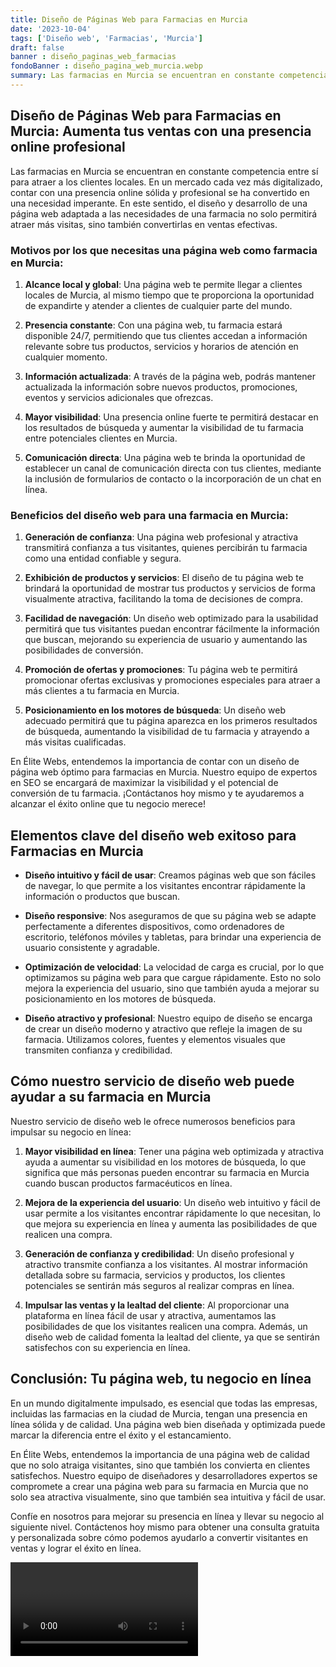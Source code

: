 ```yaml
---
title: Diseño de Páginas Web para Farmacias en Murcia
date: '2023-10-04'
tags: ['Diseño web', 'Farmacias', 'Murcia']
draft: false
banner : diseño_paginas_web_farmacias
fondoBanner : diseño_pagina_web_murcia.webp
summary: Las farmacias en Murcia se encuentran en constante competencia entre sí para atraer a los clientes locales. En un mercado cada vez más digitalizado, contar con una presencia online sólida y profesional se ha convertido en una necesidad imperante. En este sentido, el diseño y desarrollo de una página web adaptada a las necesidades de una farmacia no solo permitirá atraer más visitas, sino también convertirlas en ventas efectivas.
---
```


## Diseño de Páginas Web para Farmacias en Murcia: Aumenta tus ventas con una presencia online profesional

Las farmacias en Murcia se encuentran en constante competencia entre sí para atraer a los clientes locales. En un mercado cada vez más digitalizado, contar con una presencia online sólida y profesional se ha convertido en una necesidad imperante. En este sentido, el diseño y desarrollo de una página web adaptada a las necesidades de una farmacia no solo permitirá atraer más visitas, sino también convertirlas en ventas efectivas.

### Motivos por los que necesitas una página web como farmacia en Murcia:

1. **Alcance local y global**: Una página web te permite llegar a clientes locales de Murcia, al mismo tiempo que te proporciona la oportunidad de expandirte y atender a clientes de cualquier parte del mundo.

2. **Presencia constante**: Con una página web, tu farmacia estará disponible 24/7, permitiendo que tus clientes accedan a información relevante sobre tus productos, servicios y horarios de atención en cualquier momento.

3. **Información actualizada**: A través de la página web, podrás mantener actualizada la información sobre nuevos productos, promociones, eventos y servicios adicionales que ofrezcas.

4. **Mayor visibilidad**: Una presencia online fuerte te permitirá destacar en los resultados de búsqueda y aumentar la visibilidad de tu farmacia entre potenciales clientes en Murcia.

5. **Comunicación directa**: Una página web te brinda la oportunidad de establecer un canal de comunicación directa con tus clientes, mediante la inclusión de formularios de contacto o la incorporación de un chat en línea.

### Beneficios del diseño web para una farmacia en Murcia:

1. **Generación de confianza**: Una página web profesional y atractiva transmitirá confianza a tus visitantes, quienes percibirán tu farmacia como una entidad confiable y segura.

2. **Exhibición de productos y servicios**: El diseño de tu página web te brindará la oportunidad de mostrar tus productos y servicios de forma visualmente atractiva, facilitando la toma de decisiones de compra.

3. **Facilidad de navegación**: Un diseño web optimizado para la usabilidad permitirá que tus visitantes puedan encontrar fácilmente la información que buscan, mejorando su experiencia de usuario y aumentando las posibilidades de conversión.

4. **Promoción de ofertas y promociones**: Tu página web te permitirá promocionar ofertas exclusivas y promociones especiales para atraer a más clientes a tu farmacia en Murcia.

5. **Posicionamiento en los motores de búsqueda**: Un diseño web adecuado permitirá que tu página aparezca en los primeros resultados de búsqueda, aumentando la visibilidad de tu farmacia y atrayendo a más visitas cualificadas.

En Élite Webs, entendemos la importancia de contar con un diseño de página web óptimo para farmacias en Murcia. Nuestro equipo de expertos en SEO se encargará de maximizar la visibilidad y el potencial de conversión de tu farmacia. ¡Contáctanos hoy mismo y te ayudaremos a alcanzar el éxito online que tu negocio merece!

<GifSeo />

<Cta />

## Elementos clave del diseño web exitoso para Farmacias en Murcia

- **Diseño intuitivo y fácil de usar**: Creamos páginas web que son fáciles de navegar, lo que permite a los visitantes encontrar rápidamente la información o productos que buscan.

- **Diseño responsive**: Nos aseguramos de que su página web se adapte perfectamente a diferentes dispositivos, como ordenadores de escritorio, teléfonos móviles y tabletas, para brindar una experiencia de usuario consistente y agradable.

- **Optimización de velocidad**: La velocidad de carga es crucial, por lo que optimizamos su página web para que cargue rápidamente. Esto no solo mejora la experiencia del usuario, sino que también ayuda a mejorar su posicionamiento en los motores de búsqueda.

- **Diseño atractivo y profesional**: Nuestro equipo de diseño se encarga de crear un diseño moderno y atractivo que refleje la imagen de su farmacia. Utilizamos colores, fuentes y elementos visuales que transmiten confianza y credibilidad.

## Cómo nuestro servicio de diseño web puede ayudar a su farmacia en Murcia

Nuestro servicio de diseño web le ofrece numerosos beneficios para impulsar su negocio en línea:

1. **Mayor visibilidad en línea**: Tener una página web optimizada y atractiva ayuda a aumentar su visibilidad en los motores de búsqueda, lo que significa que más personas pueden encontrar su farmacia en Murcia cuando buscan productos farmacéuticos en línea.

2. **Mejora de la experiencia del usuario**: Un diseño web intuitivo y fácil de usar permite a los visitantes encontrar rápidamente lo que necesitan, lo que mejora su experiencia en línea y aumenta las posibilidades de que realicen una compra.

3. **Generación de confianza y credibilidad**: Un diseño profesional y atractivo transmite confianza a los visitantes. Al mostrar información detallada sobre su farmacia, servicios y productos, los clientes potenciales se sentirán más seguros al realizar compras en línea.

4. **Impulsar las ventas y la lealtad del cliente**: Al proporcionar una plataforma en línea fácil de usar y atractiva, aumentamos las posibilidades de que los visitantes realicen una compra. Además, un diseño web de calidad fomenta la lealtad del cliente, ya que se sentirán satisfechos con su experiencia en línea.

## Conclusión: Tu página web, tu negocio en línea

En un mundo digitalmente impulsado, es esencial que todas las empresas, incluidas las farmacias en la ciudad de Murcia, tengan una presencia en línea sólida y de calidad. Una página web bien diseñada y optimizada puede marcar la diferencia entre el éxito y el estancamiento.

En Élite Webs, entendemos la importancia de una página web de calidad que no solo atraiga visitantes, sino que también los convierta en clientes satisfechos. Nuestro equipo de diseñadores y desarrolladores expertos se compromete a crear una página web para su farmacia en Murcia que no solo sea atractiva visualmente, sino que también sea intuitiva y fácil de usar.

Confíe en nosotros para mejorar su presencia en línea y llevar su negocio al siguiente nivel. Contáctenos hoy mismo para obtener una consulta gratuita y personalizada sobre cómo podemos ayudarlo a convertir visitantes en ventas y lograr el éxito en línea.

<Video />

<CtaBot job='Farmacias' city='Murcia'/>

<Gmaps query='Murcia+españa+maps' />